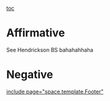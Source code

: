 [[toc]]
=Affirmative= 
See Hendrickson BS bahahahhaha 

=Negative= 

[[include page="space.template.Footer"]]